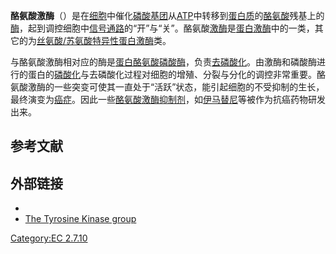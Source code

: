 {{Pfam_box
| Symbol = Pkinase_Tyr
| Name = 蛋白酪氨酸激酶
| image = PDB 1m61 EBI.jpg 
| width =
| caption = 酪氨酸激酶[[ZAP70|ZAP70]]
| Pfam= PF07714
| InterPro= IPR001245
| SMART=  TyrKc
| Prosite = PDOC00629
| SCOP = 1apm
| TCDB =
| CDD = cd00192
| OPM family= 207
| OPM protein= 2k1k
| PDB=
}}

'''酪氨酸激酶'''（{{lang-en|tyrosine kinase}}）是在[[细胞|细胞]]中催化[[磷酸鹽|磷酸基团]]从[[三磷酸腺苷|ATP]]中转移到[[蛋白质|蛋白质]]的[[酪氨酸|酪氨酸]]残基上的[[酶|酶]]，起到调控细胞中[[訊息傳遞_(生物)|信号通路]]的“开”与“关”。酪氨酸[[激酶|激酶]]是[[蛋白激酶|蛋白激酶]]中的一类，其它的为[[丝氨酸/苏氨酸特异性蛋白激酶|丝氨酸/苏氨酸特异性蛋白激酶]]类。

与酪氨酸激酶相对应的酶是[[蛋白酪氨酸磷酸酶|蛋白酪氨酸磷酸酶]]，负责[[去磷酸化|去磷酸化]]。由激酶和磷酸酶进行的蛋白的[[磷酸化|磷酸化]]与去磷酸化过程对细胞的增殖、分裂与分化的调控非常重要。酪氨酸激酶的一些突变可使其一直处于“活跃”状态，能引起细胞的不受抑制的生长，最终演变为[[癌症|癌症]]。因此一些[[酪氨酸激酶抑制剂|酪氨酸激酶抑制剂]]，如[[伊马替尼|伊马替尼]]等被作为抗癌药物研发出来。

==参考文献==
{{reflist}}
== 外部链接 ==
* {{ELM|MOD_TYR_CSK}}
* [http://www.compbio.dundee.ac.uk/kinomer/families/TK.html The Tyrosine Kinase group]

{{Kinases}}
{{Tyrosine kinases}}

{{DEFAULTSORT:Tyrosine Kinase}}
[[Category:EC_2.7.10|Category:EC 2.7.10]]